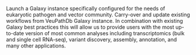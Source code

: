 Launch a Galaxy instance specifically configured for the needs of
eukaryotic pathogen and vector community. Carry-over and update
existing workflows from VeuPathDb Galaxy instance. In combination
with existing Galaxy best practices this will allow us to provide
users with the most up-to-date version of most common analyses
including transcriptomics (bulk and single cell RNA-seq), variant
discovery, assembly, annotation, and many other applications.
